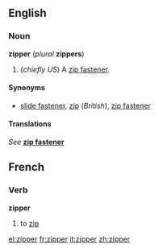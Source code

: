 ==English==
===Noun===
'''zipper''' (''plural'' '''zippers''')

#(''chiefly US'') A [[zip fastener]].

====Synonyms====
*[[slide fastener]], [[zip]] (''British''), [[zip fastener]]

====Translations====
''See'' '''[[zip fastener]]'''

==French==
===Verb===
'''zipper'''
# to [[zip]]

[[el:zipper]]
[[fr:zipper]]
[[it:zipper]]
[[zh:zipper]]